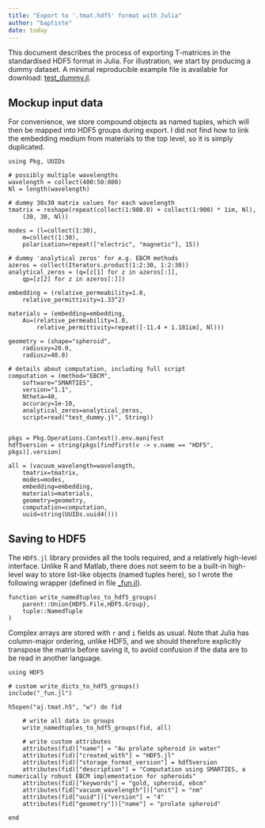 ```yaml
---
title: "Export to '.tmat.hdf5' format with Julia"
author: "baptiste"
date: today
---
```


This document describes the process of exporting T-matrices in the standardised HDF5 format in Julia. For illustration, we start by producing a dummy dataset. A minimal reproducible example file is available for download: [test_dummy.jl](test_dummy.jl).

## Mockup input data

For convenience, we store compound objects as named tuples, which will then be mapped into HDF5 groups during export. I did not find how to link the embedding medium from materials to the top level, so it is simply duplicated.

```.julia
using Pkg, UUIDs

# possibly multiple wavelengths
wavelength = collect(400:50:800)
Nl = length(wavelength)

# dummy 30x30 matrix values for each wavelength
tmatrix = reshape(repeat(collect(1:900.0) + collect(1:900) * 1im, Nl),
    (30, 30, Nl))

modes = (l=collect(1:30),
    m=collect(1:30),
    polarisation=repeat(["electric", "magnetic"], 15))

# dummy 'analytical zeros' for e.g. EBCM methods
azeros = collect(Iterators.product(1:2:30, 1:2:30))
analytical_zeros = (q=[z[1] for z in azeros[:]],
    qp=[z[2] for z in azeros[:]])

embedding = (relative_permeability=1.0,
    relative_permittivity=1.33^2)

materials = (embedding=embedding,
    Au=(relative_permeability=1.0,
        relative_permittivity=repeat([-11.4 + 1.181im], Nl)))
        
geometry = (shape="spheroid",
    radiusxy=20.0,
    radiusz=40.0)

# details about computation, including full script
computation = (method="EBCM",
    software="SMARTIES",
    version="1.1",
    Ntheta=40,
    accuracy=1e-10,
    analytical_zeros=analytical_zeros,
    script=read("test_dummy.jl", String))


pkgs = Pkg.Operations.Context().env.manifest
hdf5version = string(pkgs[findfirst(v -> v.name == "HDF5", pkgs)].version)

all = (vacuum_wavelength=wavelength,
    tmatrix=tmatrix,
    modes=modes,
    embedding=embedding,
    materials=materials,
    geometry=geometry,
    computation=computation,
    uuid=string(UUIDs.uuid4()))
```


## Saving to HDF5

The `HDF5.jl` library provides all the tools required, and a relatively high-level interface. Unlike R and Matlab, there does not seem to be a built-in high-level way to store list-like objects (named tuples here), so I wrote the following wrapper (defined in file [_fun.jl](_fun.jl)).

```.julia
function write_namedtuples_to_hdf5_groups(
    parent::Union{HDF5.File,HDF5.Group},
    tuple::NamedTuple
)
```

Complex arrays are stored with `r` and `i` fields as usual. Note that Julia has column-major ordering, unlike HDF5, and we should therefore explicitly transpose the matrix before saving it, to avoid confusion if the data are to be read in another language.

```.julia

using HDF5

# custom write_dicts_to_hdf5_groups()
include("_fun.jl")

h5open("aj.tmat.h5", "w") do fid

    # write all data in groups
    write_namedtuples_to_hdf5_groups(fid, all)

    # write custom attributes
    attributes(fid)["name"] = "Au prolate spheroid in water"
    attributes(fid)["created_with"] = "HDF5.jl"
    attributes(fid)["storage_format_version"] = hdf5version
    attributes(fid)["description"] = "Computation using SMARTIES, a numerically robust EBCM implementation for spheroids"
    attributes(fid)["keywords"] = "gold, spheroid, ebcm"
    attributes(fid["vacuum_wavelength"])["unit"] = "nm"
    attributes(fid["uuid"])["version"] = "4"
    attributes(fid["geometry"])["name"] = "prolate spheroid"

end
```
